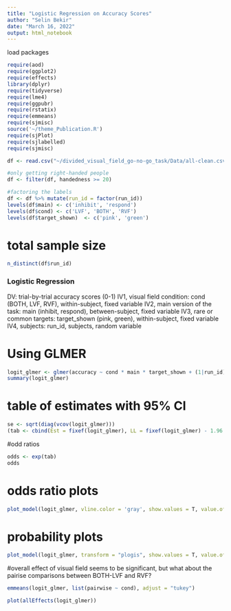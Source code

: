 ```yaml
---
title: "Logistic Regression on Accuracy Scores"
author: "Selin Bekir"
date: "March 16, 2022"
output: html_notebook
---
```


load packages
```r
require(aod)
require(ggplot2)
require(effects)
library(dplyr)
require(tidyverse)
require(lme4)
require(ggpubr)
require(rstatix)
require(emmeans)
require(sjmisc)
source('~/theme_Publication.R')
require(sjPlot)
require(sjlabelled)
require(sjmisc)
``` 

```r
df <- read.csv("~/divided_visual_field_go-no-go_task/Data/all-clean.csv")

#only getting right-handed people
df <- filter(df, handedness >= 20)

#factoring the labels
df <- df %>% mutate(run_id = factor(run_id)) 
levels(df$main) <- c('inhibit', 'respond')
levels(df$cond) <- c('LVF', 'BOTH', 'RVF')
levels(df$target_shown)  <- c('pink', 'green')
```

# total sample size
```r
n_distinct(df$run_id)
```

### Logistic Regression ####
DV: trial-by-trial accuracy scores (0-1)
IV1, visual field condition: cond (BOTH, LVF, RVF), within-subject, fixed variable
IV2, main version of the task: main (inhibit, respond), between-subject, fixed variable
IV3, rare or common targets: target_shown (pink, green), within-subject, fixed variable
IV4, subjects: run_id, subjects, random variable

# Using GLMER #
```r
logit_glmer <- glmer(accuracy ~ cond * main * target_shown + (1|run_id), data=df, family=binomial(link=logit))
summary(logit_glmer)
```

# table of estimates with 95% CI
```r
se <- sqrt(diag(vcov(logit_glmer)))
(tab <- cbind(Est = fixef(logit_glmer), LL = fixef(logit_glmer) - 1.96 * se, UL = fixef(logit_glmer) + 1.96 * se))
```

#odd ratios
```r
odds <- exp(tab)
odds
```

# odds ratio plots
```r
plot_model(logit_glmer, vline.color = 'gray', show.values = T, value.offset = .4, rm.terms = c('condLVF:mainrespond:target_shownpink', "condRVF:mainrespond:target_shownpink", "mainrespond:target_shownpink", "condRVF:target_shownpink", "condLVF:target_shownpink ")) +theme_Publication()
```
# probability plots
```r
plot_model(logit_glmer, transform = "plogis", show.values = T, value.offset = .4, rm.terms = c('condLVF:mainrespond:target_shownpink', "condRVF:mainrespond:target_shownpink", "mainrespond:target_shownpink"))
```
#overall effect of visual field seems to be significant, but what about the pairise comparisons between BOTH-LVF and RVF?
```r
emmeans(logit_glmer, list(pairwise ~ cond), adjust = "tukey")
```

```r
plot(allEffects(logit_glmer))
```





